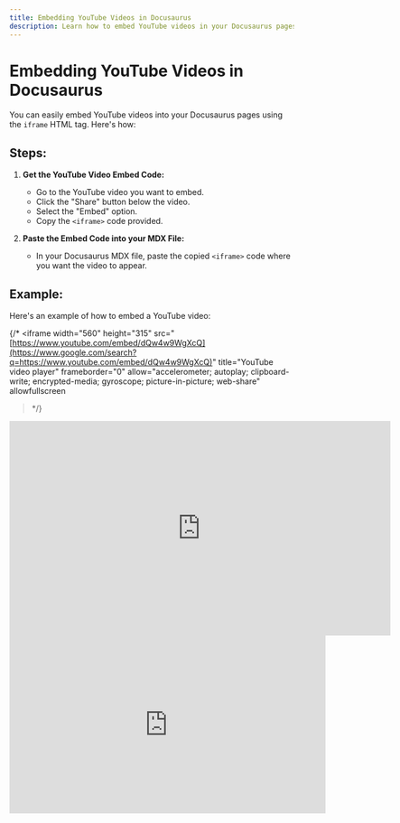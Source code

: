 ```yaml
---
title: Embedding YouTube Videos in Docusaurus
description: Learn how to embed YouTube videos in your Docusaurus pages.
---
```


# Embedding YouTube Videos in Docusaurus

You can easily embed YouTube videos into your Docusaurus pages using the `iframe` HTML tag. Here's how:

## Steps:

1.  **Get the YouTube Video Embed Code:**
    * Go to the YouTube video you want to embed.
    * Click the "Share" button below the video.
    * Select the "Embed" option.
    * Copy the `<iframe>` code provided.

2.  **Paste the Embed Code into your MDX File:**
    * In your Docusaurus MDX file, paste the copied `<iframe>` code where you want the video to appear.

## Example:

Here's an example of how to embed a YouTube video:


{/* <iframe
  width="560"
  height="315"
  src="[https://www.youtube.com/embed/dQw4w9WgXcQ](https://www.google.com/search?q=https://www.youtube.com/embed/dQw4w9WgXcQ)"
  title="YouTube video player"
  frameborder="0"
  allow="accelerometer; autoplay; clipboard-write; encrypted-media; gyroscope; picture-in-picture; web-share"
  allowfullscreen
></iframe> */}

<iframe 
width="675"
height="380"
src="https://www.youtube.com/embed/_AQXQDjw7Y8"
frameborder="0" 
allow="accelerometer; autoplay; encrypted-media; gyroscope; picture-in-picture" allowfullscreen>
</iframe>

<iframe 
width="560" 
height="315" 
src="https://www.youtube-nocookie.com/embed/RHakMuzurJE?si=-8KVcl1Wrsn42T5A" 
title="YouTube video player" 
frameborder="0" 
allow="accelerometer; autoplay; clipboard-write; encrypted-media; gyroscope; picture-in-picture; web-share" 
referrerpolicy="strict-origin-when-cross-origin" allowfullscreen></iframe>